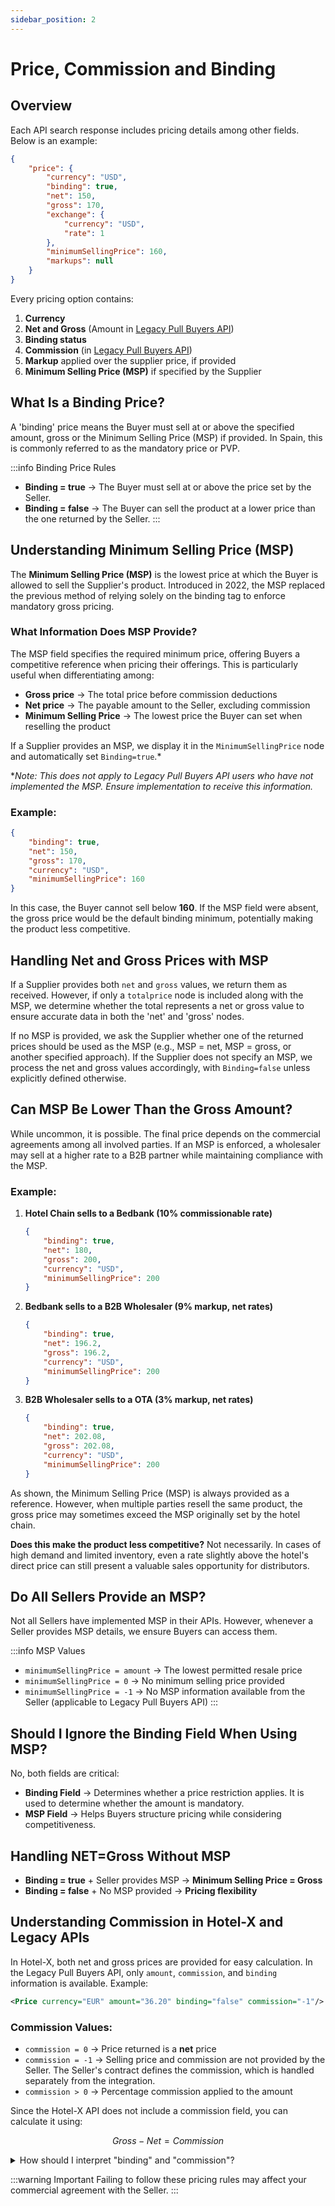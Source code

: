 ```yaml
---
sidebar_position: 2
---
```


# Price, Commission and Binding

## Overview

Each API search response includes pricing details among other fields. Below is an example:

```json
{
    "price": {
        "currency": "USD",
        "binding": true,
        "net": 150,
        "gross": 170,
        "exchange": {
            "currency": "USD",
            "rate": 1
        },
        "minimumSellingPrice": 160,
        "markups": null
    }
}
```

Every pricing option contains:
1. **Currency**
2. **Net and Gross** (Amount in [Legacy Pull Buyers API](/docs/apis/for-buyers/deprecated/legacy-pull-buyers-api/overview))
3. **Binding status**
4. **Commission** (in [Legacy Pull Buyers API](/docs/apis/for-buyers/deprecated/legacy-pull-buyers-api/overview))
5. **Markup** applied over the supplier price, if provided
6. **Minimum Selling Price (MSP)** if specified by the Supplier

## What Is a Binding Price?
A 'binding' price means the Buyer must sell at or above the specified amount, gross or the Minimum Selling Price (MSP) if provided. In Spain, this is commonly referred to as the mandatory price or PVP.

:::info Binding Price Rules
- **Binding = true** → The Buyer must sell at or above the price set by the Seller.
- **Binding = false** → The Buyer can sell the product at a lower price than the one returned by the Seller.
:::

## Understanding Minimum Selling Price (MSP)

The **Minimum Selling Price (MSP)** is the lowest price at which the Buyer is allowed to sell the Supplier's product. Introduced in 2022, the MSP replaced the previous method of relying solely on the binding tag to enforce mandatory gross pricing.

### What Information Does MSP Provide?
The MSP field specifies the required minimum price, offering Buyers a competitive reference when pricing their offerings. This is particularly useful when differentiating among:

- **Gross price** → The total price before commission deductions
- **Net price** → The payable amount to the Seller, excluding commission
- **Minimum Selling Price** → The lowest price the Buyer can set when reselling the product

If a Supplier provides an MSP, we display it in the `MinimumSellingPrice` node and automatically set `Binding=true`.*

*_Note: This does not apply to Legacy Pull Buyers API users who have not implemented the MSP. Ensure implementation to receive this information._

### Example:
```json
{
    "binding": true,
    "net": 150,
    "gross": 170,
    "currency": "USD",
    "minimumSellingPrice": 160
}
```

In this case, the Buyer cannot sell below **160**. If the MSP field were absent, the gross price would be the default binding minimum, potentially making the product less competitive.

## Handling Net and Gross Prices with MSP

If a Supplier provides both `net` and `gross` values, we return them as received. However, if only a `totalprice` node is included along with the MSP, we determine whether the total represents a net or gross value to ensure accurate data in both the 'net' and 'gross' nodes.

If no MSP is provided, we ask the Supplier whether one of the returned prices should be used as the MSP (e.g., MSP = net, MSP = gross, or another specified approach). If the Supplier does not specify an MSP, we process the net and gross values accordingly, with `Binding=false` unless explicitly defined otherwise.

## Can MSP Be Lower Than the Gross Amount?

While uncommon, it is possible. The final price depends on the commercial agreements among all involved parties. If an MSP is enforced, a wholesaler may sell at a higher rate to a B2B partner while maintaining compliance with the MSP.

### Example:
1. **Hotel Chain sells to a Bedbank (10% commissionable rate)**
    ```json
    {
        "binding": true,
        "net": 180,
        "gross": 200,
        "currency": "USD",
        "minimumSellingPrice": 200
    }
    ```
2. **Bedbank sells to a B2B Wholesaler (9% markup, net rates)**
    ```json
    {
        "binding": true,
        "net": 196.2,
        "gross": 196.2,
        "currency": "USD",
        "minimumSellingPrice": 200
    }
    ```
3. **B2B Wholesaler sells to a OTA (3% markup, net rates)**
    ```json
    {
        "binding": true,
        "net": 202.08,
        "gross": 202.08,
        "currency": "USD",
        "minimumSellingPrice": 200
    }
    ```

As shown, the Minimum Selling Price (MSP) is always provided as a reference. However, when multiple parties resell the same product, the gross price may sometimes exceed the MSP originally set by the hotel chain.

**Does this make the product less competitive?**
Not necessarily. In cases of high demand and limited inventory, even a rate slightly above the hotel's direct price can still present a valuable sales opportunity for distributors.

## Do All Sellers Provide an MSP?
Not all Sellers have implemented MSP in their APIs. However, whenever a Seller provides MSP details, we ensure Buyers can access them.

:::info MSP Values
- `minimumSellingPrice = amount` → The lowest permitted resale price
- `minimumSellingPrice = 0` → No minimum selling price provided
- `minimumSellingPrice = -1` → No MSP information available from the Seller (applicable to Legacy Pull Buyers API)
:::

## Should I Ignore the Binding Field When Using MSP?

No, both fields are critical:
- **Binding Field** → Determines whether a price restriction applies. It is used to determine whether the amount is mandatory.
- **MSP Field** → Helps Buyers structure pricing while considering competitiveness.

## Handling NET=Gross Without MSP
- **Binding = true** + Seller provides MSP → **Minimum Selling Price = Gross**
- **Binding = false** + No MSP provided → **Pricing flexibility**

## Understanding Commission in Hotel-X and Legacy APIs

In Hotel-X, both net and gross prices are provided for easy calculation. In the Legacy Pull Buyers API, only `amount`, `commission`, and `binding` information is available. Example:
```xml
<Price currency="EUR" amount="36.20" binding="false" commission="-1"/>
```

### Commission Values:
- `commission = 0` → Price returned is a **net** price
- `commission = -1` → Selling price and commission are not provided by the Seller. The Seller's contract defines the commission, which is handled separately from the integration.
- `commission > 0` → Percentage commission applied to the amount

Since the Hotel-X API does not include a commission field, you can calculate it using:
```math
Gross - Net = Commission
```

<details>
<summary>How should I interpret "binding" and "commission"?</summary>

| CATEGORY                                           | PRICE      | AMOUNT                      | BINDING | COMMISSION            | MSP | NOTES                                     |
|--------------------------------------------------------|------------------------------|---------------------------------|-------------|----------------------------|----------------------------------|----------------------------------------------|
| **No binding price and no MSP**               | Unknown Price                | EUR 200                         | False       | -1                         | N/A                              | Unknown price                                |
|                                                        | Net Price                    | EUR 100                         | False       | 0                          | N/A                              | Net price                                    |
|                                                        | Gross Price                  | EUR 150                         | False       | 20                         | N/A                              | Gross price                                  |
| **Binding price (MSP version)**            | Net + Binding=True + MSP     | EUR 100                         | True        | 0                          | 120                              | Net price with binding and MSP               |
|                                                        | Gross + Binding=True + MSP   | EUR 150                         | True        | 20                         | 180                              | Gross price with binding and MSP             |
|                                                        | Unknown + Binding=True + MSP | EUR 100                         | True        | -1                         | 120                              | Unknown price with binding and MSP           |
| **Binding prices (No MSP "deprecated")**    | Net + Binding=True           | EUR 120 (Supplier MSP value)    | True        | 10                         | N/A                              | Net price with binding, no MSP (deprecated)  |
|                                                        | Gross + Binding=True         | EUR 180 (Supplier MSP value)    | True        | 20                         | N/A                              | Gross price with binding, no MSP (deprecated)|


</details>

:::warning Important
Failing to follow these pricing rules may affect your commercial agreement with the Seller.
:::

